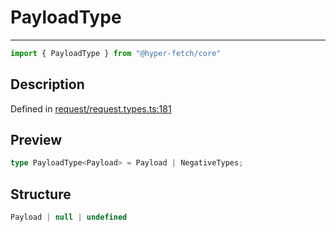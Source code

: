 

# PayloadType

<div class="api-docs__separator" data-reactroot="">

---

</div><div class="api-docs__import" data-reactroot="">

```ts
import { PayloadType } from "@hyper-fetch/core"
```

</div><div class="api-docs__section">

## Description

</div><div class="api-docs__description"><span class="api-docs__do-not-parse">



</span></div><p class="api-docs__definition">

Defined in [request/request.types.ts:181](https://github.com/BetterTyped/hyper-fetch/blob/cc329b91/packages/core/src/request/request.types.ts#L181)

</p><div class="api-docs__section">

## Preview

</div><div class="api-docs__preview type single">

```ts
type PayloadType<Payload> = Payload | NegativeTypes;
```

</div><div class="api-docs__section">

## Structure

</div><div class="api-docs__returns">

```ts
Payload | null | undefined
```

</div>